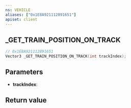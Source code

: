 ```yaml
---
ns: VEHICLE
aliases: ["0x1E8A921112891651"]
apiset: client
---
```

## _GET_TRAIN_POSITION_ON_TRACK

```c
// 0x1E8A921112891651
Vector3 _GET_TRAIN_POSITION_ON_TRACK(int trackIndex);
```


## Parameters
* **trackIndex**:

## Return value